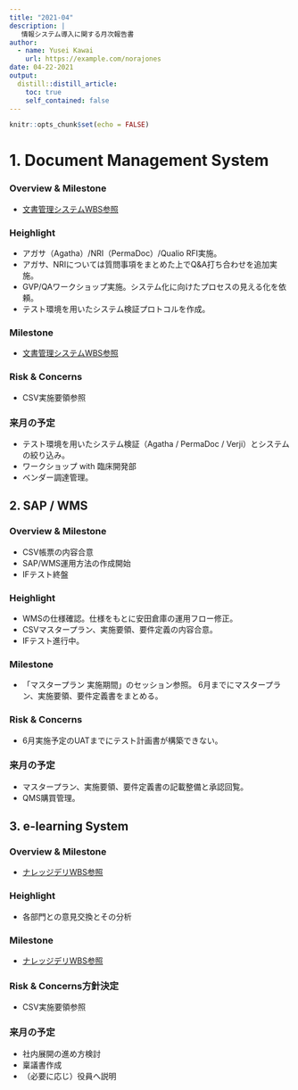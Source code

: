 ```yaml
---
title: "2021-04"
description: |
   情報システム導入に関する月次報告書
author:
  - name: Yusei Kawai
    url: https://example.com/norajones
date: 04-22-2021
output:
  distill::distill_article:
    toc: true
    self_contained: false
---
```



```r
knitr::opts_chunk$set(echo = FALSE)
```



# 1. Document Management System
### Overview & Milestone
* [文書管理システムWBS参照](https://www.notion.so/ed6dcca847ad45d396de0e79a217d6bd?v=5846dc73e818443081e8d0c721435b44)

### Heighlight
* アガサ（Agatha）/NRI（PermaDoc）/Qualio RFI実施。
* アガサ、NRIについては質問事項をまとめた上でQ&A打ち合わせを追加実施。
* GVP/QAワークショップ実施。システム化に向けたプロセスの見える化を依頼。
* テスト環境を用いたシステム検証プロトコルを作成。

### Milestone
* [文書管理システムWBS参照](https://www.notion.so/ed6dcca847ad45d396de0e79a217d6bd?v=5846dc73e818443081e8d0c721435b44)

### Risk & Concerns
* CSV実施要領参照

### 来月の予定
* テスト環境を用いたシステム検証（Agatha / PermaDoc / Verji）とシステムの絞り込み。
* ワークショップ with 臨床開発部
* ベンダー調達管理。
<br>


## 2. SAP / WMS
### Overview & Milestone
* CSV帳票の内容合意
* SAP/WMS運用方法の作成開始
* IFテスト終盤

### Heighlight
* WMSの仕様確認。仕様をもとに安田倉庫の運用フロー修正。
* CSVマスタープラン、実施要領、要件定義の内容合意。
* IFテスト進行中。

### Milestone
* 「マスタープラン 実施期間」のセッション参照。 6月までにマスタープラン、実施要領、要件定義書をまとめる。

### Risk & Concerns
* 6月実施予定のUATまでにテスト計画書が構築できない。

### 来月の予定
* マスタープラン、実施要領、要件定義書の記載整備と承認回覧。
* QMS購買管理。
<br>


## 3. e-learning System
### Overview & Milestone
* [ナレッジデリWBS参照](https://www.notion.so/60cbfdfcf0d04703890693efe5c8ca43?v=98acbc6ce2024e69a172570f4662de21)

### Heighlight
* 各部門との意見交換とその分析

### Milestone
* [ナレッジデリWBS参照](https://www.notion.so/60cbfdfcf0d04703890693efe5c8ca43?v=98acbc6ce2024e69a172570f4662de21)

### Risk & Concerns方針決定
* CSV実施要領参照

### 来月の予定
* 社内展開の進め方検討
* 稟議書作成
* （必要に応じ）役員へ説明

